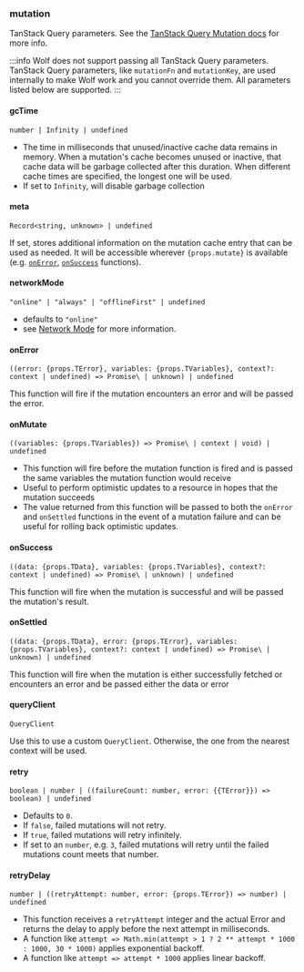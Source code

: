 ### mutation

TanStack Query parameters. See the [TanStack Query Mutation docs](https://tanstack.com/query/v5/docs/react/reference/useMutation) for more info.

:::info
Wolf does not support passing all TanStack Query parameters. TanStack Query parameters, like `mutationFn` and `mutationKey`, are used internally to make Wolf work and you cannot override them. All parameters listed below are supported.
:::

#### gcTime

`number | Infinity | undefined`

- The time in milliseconds that unused/inactive cache data remains in memory. When a mutation's cache becomes unused or inactive, that cache data will be garbage collected after this duration. When different cache times are specified, the longest one will be used.
- If set to `Infinity`, will disable garbage collection

#### meta

`Record<string, unknown> | undefined`

If set, stores additional information on the mutation cache entry that can be used as needed. It will be accessible wherever <code className="vocs_Code">{props.mutate}</code> is available (e.g. [`onError`](#onerror), [`onSuccess`](#onsuccess) functions).

#### networkMode

`"online" | "always" | "offlineFirst" | undefined`

- defaults to `"online"`
- see [Network Mode](https://tanstack.com/query/v5/docs/react/guides/network-mode) for more information.

#### onError

<p className="vocs_Paragraph">
<code className="vocs_Code">((error: {props.TError}, variables: {props.TVariables}, context?: context | undefined) => Promise\<unknown\> | unknown) | undefined</code>
</p>

This function will fire if the mutation encounters an error and will be passed the error.

#### onMutate

<p className="vocs_Paragraph">
<code className="vocs_Code">((variables: {props.TVariables}) => Promise\<context | void\> | context | void) | undefined</code>
</p>

- This function will fire before the mutation function is fired and is passed the same variables the mutation function would receive
- Useful to perform optimistic updates to a resource in hopes that the mutation succeeds
- The value returned from this function will be passed to both the `onError` and `onSettled` functions in the event of a mutation failure and can be useful for rolling back optimistic updates.

#### onSuccess

<p className="vocs_Paragraph">
<code className="vocs_Code">((data: {props.TData}, variables: {props.TVariables}, context?: context | undefined) => Promise\<unknown\> | unknown) | undefined</code>
</p>

This function will fire when the mutation is successful and will be passed the mutation's result.

#### onSettled

<p className="vocs_Paragraph">
<code className="vocs_Code">((data: {props.TData}, error: {props.TError}, variables: {props.TVariables}, context?: context | undefined) => Promise\<unknown\> | unknown) | undefined</code>
</p>

This function will fire when the mutation is either successfully fetched or encounters an error and be passed either the data or error

#### queryClient

`QueryClient`

Use this to use a custom `QueryClient`. Otherwise, the one from the nearest context will be used.

#### retry

`boolean | number | ((failureCount: number, error: {{TError}}) => boolean) | undefined`

- Defaults to `0`.
- If `false`, failed mutations will not retry.
- If `true`, failed mutations will retry infinitely.
- If set to an `number`, e.g. `3`, failed mutations will retry until the failed mutations count meets that number.

#### retryDelay

<p className="vocs_Paragraph">
<code className="vocs_Code">number | ((retryAttempt: number, error: {props.TError}) => number) | undefined</code>
</p>

- This function receives a `retryAttempt` integer and the actual Error and returns the delay to apply before the next attempt in milliseconds.
- A function like `attempt => Math.min(attempt > 1 ? 2 ** attempt * 1000 : 1000, 30 * 1000)` applies exponential backoff.
- A function like `attempt => attempt * 1000` applies linear backoff.
